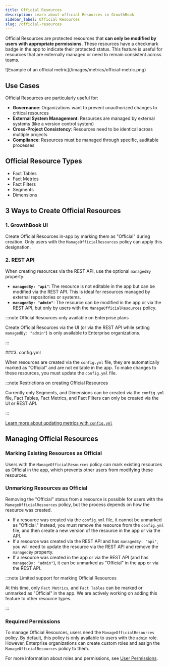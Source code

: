 ```yaml
---
title: Official Resources
description: Learn about official Resources in GrowthBook
sidebar_label: Official Resources
slug: /official-resources
---
```



Official Resources are protected resources that **can only be modified by users with appropriate permissions**. These resources have a checkmark badge in the app to indicate their protected status. This feature is useful for resources that are externally managed or need to remain consistent across teams.

<MaxWidthImage border>
![Example of an official metric](/images/metrics/official-metric.png)
</MaxWidthImage>

## Use Cases

Official Resources are particularly useful for:

- **Governance**: Organizations want to prevent unauthorized changes to critical resources
- **External System Management**: Resources are managed by external systems (like a version control system)
- **Cross-Project Consistency**: Resources need to be identical across multiple projects
- **Compliance**: Resources must be managed through specific, auditable processes

## Official Resource Types

- Fact Tables
- Fact Metrics
- Fact Filters
- Segments
- Dimensions

## 3 Ways to Create Official Resources

### 1. GrowthBook UI

Create Official Resources in-app by marking them as "Official" during creation. Only users with the `ManageOfficialResources` policy can apply this designation.

### 2. REST API

When creating resources via the REST API, use the optional `managedBy` property:

- **`managedBy: "api"`**: The resource is not editable in the app but can be modified via the REST API. This is ideal for resources managed by external repositories or systems.
- **`managedBy: "admin"`**: The resource can be modified in the app or via the REST API, but only by users with the `ManageOfficialResources` policy.

:::note Official Resources only available on Enterprise plans

Create Official Resources via the UI (or via the REST API while setting `managedBy: "admin"`) is only available to Enterprise organizations.

:::

###3. config.yml

When resources are created via the `config.yml` file, they are automatically marked as "Official" and are not editable in the app. To make changes to these resources, you must update the `config.yml` file.

:::note Restrictions on creating Official Resources

Currently only Segments, and Dimensions can be created via the `config.yml` file, Fact Tables, Fact Metrics, and Fact Filters can only be created via the UI or REST API.

:::

[Learn more about updating metrics with `config.yml`](/self-host/config)

## Managing Official Resources

### Marking Existing Resources as Official

Users with the `ManageOfficialResources` policy can mark existing resources as Official in the app, which prevents other users from modifying these resources.

### Unmarking Resources as Official

Removing the "Official" status from a resource is possible for users with the `ManageOfficialResources` policy, but the process depends on how the resource was created.

- If a resource was created via the `config.yml` file, it cannot be unmarked as "Official." Instead, you must remove the resource from the `config.yml` file, and then create a new version of the resource in the app or via the API.
- If a resource was created via the REST API and has `managedBy: "api"`, you will need to update the resource via the REST API and remove the `managedBy` property.
- If a resource was created in the app or via the REST API (and has `managedBy: "admin"`), it can be unmarked as "Official" in the app or via the REST API.

:::note Limited support for marking Official Resources

At this time, only `Fact Metrics`, and `Fact Tables` can be marked or unmarked as "Official" in the app. We are actively working on adding this feature to other resource types.

:::

### Required Permissions

To manage Official Resources, users need the `ManageOfficialResources` policy. By default, this policy is only available to users with the `admin` role. However, Enterprise organizations can create custom roles and assign the `ManageOfficialResources` policy to them.

For more information about roles and permissions, see [User Permissions](/account/user-permissions).
